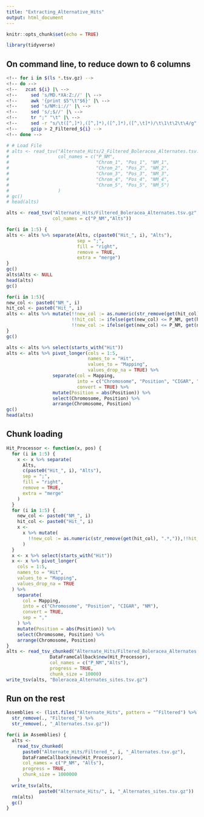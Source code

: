 ```yaml
---
title: "Extracting_Alternative_Hits"
output: html_document
---
```


```r
knitr::opts_chunk$set(echo = TRUE)
```

```r
library(tidyverse)
```

## On command line, to reduce down to 6 columns

```bash
<!-- for i in $(ls *.tsv.gz) -->
<!-- do -->
<!--   zcat ${i} |\ -->
<!--     sed 's/MD.*XA:Z://' |\ -->
<!--     awk '{print $5"\t"$6}' |\ -->
<!--     sed 's/NM:i://' |\ -->
<!--     sed 's/;$//' |\ -->
<!--     tr ";" "\t" |\ -->
<!--     sed -r "s/\t([^,]*),([^,]*),([^,]*),([^,\t]*)/\t\1\t\2\t\4/g" |\ -->
<!--     gzip > 2_Filtered_${i} -->
<!-- done -->
```

```r
# # Load File
# alts <- read_tsv("Alternate_Hits/2_Filtered_Boleracea_Alternates.tsv.gz",
#                  col_names = c("P_NM",
#                                "Chrom_1", "Pos_1", "NM_1",
#                                "Chrom_2", "Pos_2", "NM_2",
#                                "Chrom_3", "Pos_3", "NM_3",
#                                "Chrom_4", "Pos_4", "NM_4",
#                                "Chrom_5", "Pos_5", "NM_5")
#                  )
# gc()
# head(alts)
```



```r
alts <- read_tsv("Alternate_Hits/Filtered_Boleracea_Alternates.tsv.gz",
                 col_names = c("P_NM","Alts"))
```


```r
for(i in 1:5) {
alts <- alts %>% separate(Alts, c(paste0("Hit_", i), "Alts"),
                          sep = ";",
                          fill = "right",
                          remove = TRUE,
                          extra = "merge")
}
gc()
alts$Alts <- NULL
head(alts)
gc()
```

```r
for(i in 1:5){
new_col <- paste0("NM_", i)
hit_col <- paste0("Hit_", i)
alts <- alts %>% mutate(!!new_col := as.numeric(str_remove(get(hit_col), ".*,")),
                        !!hit_col := ifelse(get(new_col) <= P_NM, get(hit_col), NA),
                        !!new_col := ifelse(get(new_col) <= P_NM, get(new_col), NA))
}
gc()
```

```r
alts <- alts %>% select(starts_with("Hit"))
alts <- alts %>% pivot_longer(cols = 1:5,
                              names_to = "Hit",
                              values_to = "Mapping",
                              values_drop_na = TRUE) %>%
                 separate(col = Mapping,
                          into = c("Chromosome", "Position", "CIGAR", "NM"),
                          convert = TRUE) %>%
                 mutate(Position = abs(Position)) %>%
                 select(Chromosome, Position) %>%
                 arrange(Chromosome, Position)
gc()
head(alts)
```
###

## Chunk loading
```r
Hit_Processor <- function(x, pos) {
  for (i in 1:5) {
    x <- x %>% separate(
      Alts,
      c(paste0("Hit_", i), "Alts"),
      sep = ";",
      fill = "right",
      remove = TRUE,
      extra = "merge"
    )
  }
  for (i in 1:5) {
    new_col <- paste0("NM_", i)
    hit_col <- paste0("Hit_", i)
    x <-
      x %>% mutate(
        !!new_col := as.numeric(str_remove(get(hit_col), ".*,")),!!hit_col := ifelse(get(new_col) <= P_NM, get(hit_col), NA),!!new_col := ifelse(get(new_col) <= P_NM, get(new_col), NA)
      )
  }
  x <- x %>% select(starts_with("Hit"))
  x <- x %>% pivot_longer(
    cols = 1:5,
    names_to = "Hit",
    values_to = "Mapping",
    values_drop_na = TRUE
  ) %>%
    separate(
      col = Mapping,
      into = c("Chromosome", "Position", "CIGAR", "NM"),
      convert = TRUE,
      sep = ","
    ) %>%
    mutate(Position = abs(Position)) %>%
    select(Chromosome, Position) %>%
    arrange(Chromosome, Position)
}
alts <- read_tsv_chunked("Alternate_Hits/Filtered_Boleracea_Alternates.tsv.gz", 
                DataFrameCallback$new(Hit_Processor),
                col_names = c("P_NM","Alts"),
                progress = TRUE,
                chunk_size = 10000)
write_tsv(alts, "Boleracea_Alternates_sites.tsv.gz")
```

## Run on the rest

```r
Assemblies <- (list.files("Alternate_Hits", pattern = "^Filtered") %>%
  str_remove(., "Filtered_") %>%
  str_remove(., "_Alternates.tsv.gz"))

for(i in Assemblies) {
  alts <-
    read_tsv_chunked(
      paste0("Alternate_Hits/Filtered_", i, "_Alternates.tsv.gz"),
      DataFrameCallback$new(Hit_Processor),
      col_names = c("P_NM", "Alts"),
      progress = TRUE,
      chunk_size = 1000000
    )
  write_tsv(alts,
            paste0("Alternate_Hits/", i, "_Alternates_sites.tsv.gz"))
  rm(alts)
  gc()
}
```

